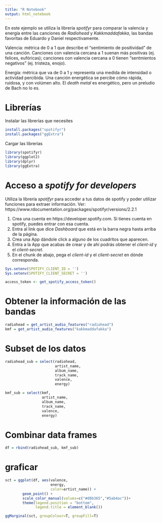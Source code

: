 ```yaml
---
title: "R Notebook"
output: html_notebook
---
```


En este ejemplo se utiliza la librería *spotifyr* para comparar la valencia y energía entre las canciones de *Radiohead* y *Kakkmaddafakka*, las bandas favoritas de Eduardo y Daniel respectivamente.


Valencia: métrica de 0 a 1 que describe el "sentimiento de positividad" de una canción. Canciones con valencia cercana a 1 suenan más positivas (ej. felices, eufóricas); canciones con valencia cercana a 0 tienen "sentmientos negativos" (ej. tristeza, enojo).

Energía: métrica que va de 0 a 1 y representa una medida de intensidad o actividad percibida. Una canción energética se percibe cómo rápida, ruidosa, y con volúmen alto. El *death metal* es energético, pero un preludio de Bach no lo es. 

# Librerías

Instalar las librerías que necesites

```r
install.packages("spotifyr")
install.packages("ggExtra")
```

Cargar las librerías
```r
library(spotifyr)
library(ggplot2)
library(dplyr)
library(ggExtra)
```

# Acceso a *spotify for developers*

Utiliza la librería *spotifyr* para acceder a tus datos de spotify y poder utilizar funciones para extraer información. Ver: https://www.rdocumentation.org/packages/spotifyr/versions/2.2.1

1. Crea una cuenta en https://developer.spotify.com. Si tienes cuenta en spotify, puedes entrar con esa cuenta.
2. Entra al link que dice *Dashboard* que está en la barra negra hasta arriba de la página.
3. Crea una App dándole click a alguno de los cuadritos que aparecen.
4. Entra a la App que acabas de crear y de ahí podrás obtener el *client-id* y el *client-secret*.
5. En el chunk de abajo, pega el *client-id* y el *client-secret* en dónde corresponda.

```r
Sys.setenv(SPOTIFY_CLIENT_ID = '')
Sys.setenv(SPOTIFY_CLIENT_SECRET = '')

access_token <- get_spotify_access_token()
```

# Obtener la información de las bandas
```r
radiohead = get_artist_audio_features("radiohead")
kmf = get_artist_audio_features("kakkmaddafakka")
```

# Subset de los datos
```r
radiohead_sub = select(radiohead,
                       artist_name,
                       album_name,
                       track_name,
                       valence,
                       energy)

kmf_sub = select(kmf,
                 artist_name,
                 album_name,
                 track_name,
                 valence,
                 energy)
```

# Combinar data frames
```r
df = rbind(radiohead_sub, kmf_sub)
```

# graficar
```r
sct = ggplot(df, aes(valence,
                     energy,
                     color=artist_name)) +
        geom_point() +
        scale_color_manual(values=c("#d8b365","#5ab4ac"))+
        theme(legend.position = "bottom",
              legend.title = element_blank())

ggMarginal(sct, groupColour=T, groupFill=T)


```


